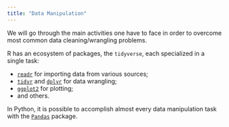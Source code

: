 ```yaml
---
title: "Data Manipulation"
---
```


We will go through the main activities one have to face in order to overcome most common data cleaning/wrangling problems.

R has an ecosystem of packages, the `tidyverse`, each specialized in a single task:

- [`readr`](https://readr.tidyverse.org/) for importing data from various sources;
- [`tidyr`](https://tidyr.tidyverse.org/) and [`dplyr`](https://dplyr.tidyverse.org/) for data wrangling;
- [`ggplot2`](https://ggplot2.tidyverse.org/) for plotting;
- and others.

In Python, it is possible to accomplish almost every data manipulation task with the [`Pandas`](https://pandas.pydata.org/) package.